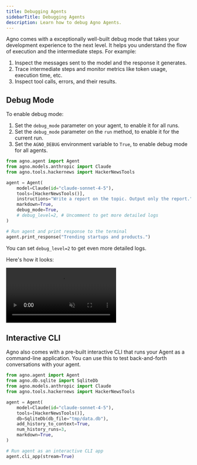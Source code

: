```yaml
---
title: Debugging Agents
sidebarTitle: Debugging Agents
description: Learn how to debug Agno Agents.
---
```


Agno comes with a exceptionally well-built debug mode that takes your development experience to the next level. It helps you understand the flow of execution and the intermediate steps. For example:

1. Inspect the messages sent to the model and the response it generates.
2. Trace intermediate steps and monitor metrics like token usage, execution time, etc.
3. Inspect tool calls, errors, and their results.

## Debug Mode

To enable debug mode:

1. Set the `debug_mode` parameter on your agent, to enable it for all runs.
2. Set the `debug_mode` parameter on the `run` method, to enable it for the current run.
3. Set the `AGNO_DEBUG` environment variable to `True`, to enable debug mode for all agents.

```python
from agno.agent import Agent
from agno.models.anthropic import Claude
from agno.tools.hackernews import HackerNewsTools

agent = Agent(
    model=Claude(id="claude-sonnet-4-5"),
    tools=[HackerNewsTools()],
    instructions="Write a report on the topic. Output only the report.",
    markdown=True,
    debug_mode=True,
    # debug_level=2, # Uncomment to get more detailed logs
)

# Run agent and print response to the terminal
agent.print_response("Trending startups and products.")
```

<Tip>

You can set `debug_level=2` to get even more detailed logs.

</Tip>

Here's how it looks:

<Frame>
  <video
    autoPlay
    muted
    loop
    playsInline
    style={{ borderRadius: "0.5rem", width: "100%", height: "auto" }}
  >
    <source src="/videos/debug_mode.mp4" type="video/mp4" />
  </video>
</Frame>

## Interactive CLI

Agno also comes with a pre-built interactive CLI that runs your Agent as a command-line application. You can use this to test back-and-forth conversations with your agent.

```python
from agno.agent import Agent
from agno.db.sqlite import SqliteDb
from agno.models.anthropic import Claude
from agno.tools.hackernews import HackerNewsTools

agent = Agent(
    model=Claude(id="claude-sonnet-4-5"),
    tools=[HackerNewsTools()],
    db=SqliteDb(db_file="tmp/data.db"),
    add_history_to_context=True,
    num_history_runs=3,
    markdown=True,
)

# Run agent as an interactive CLI app
agent.cli_app(stream=True)
```
